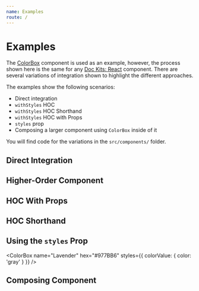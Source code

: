 ```yaml
---
name: Examples
route: /
---
```



# Examples

The [ColorBox](https://github.com/doc-kits/react/tree/master/src/ColorBox) component is used as an example,
however, the process shown here is the same for any [Doc Kits: React](https://github.com/doc-kits/react) component.
There are several variations of integration shown to highlight the different approaches.

The examples show the following scenarios:

- Direct integration
- `withStyles` HOC
- `withStyles` HOC Shorthand
- `withStyles` HOC with Props
- `styles` prop
- Composing a larger component using `ColorBox` inside of it

You will find code for the variations in the `src/components/` folder.

## Direct Integration

<div style={{ display: 'flex', justifyContent: 'space-between' }}>
  <ColorBox name="Red Barn" hex="#F00000" />
  <ColorBox name="Cream Popsicle" hex="#F09320" />
  <ColorBox name="Sky Blue" hex="#00AAE5" />
  <ColorBox name="Lavender" hex="#977BB6" />
</div>

## Higher-Order Component

<ColorBoxHoc name="Red Barn" hex="#F00000" />

## HOC With Props

<ColorBoxHocProps name="Sky Blue" hex="#00AAE5" mode="dark" />

## HOC Shorthand

<ColorBoxShorthand name="Cream Popsicle" hex="#F09320" />

## Using the `styles` Prop

<ColorBox
  name="Lavender"
  hex="#977BB6"
  styles={{ colorValue: { color: 'gray' } }}
/>

## Composing Component

<Showcase />
